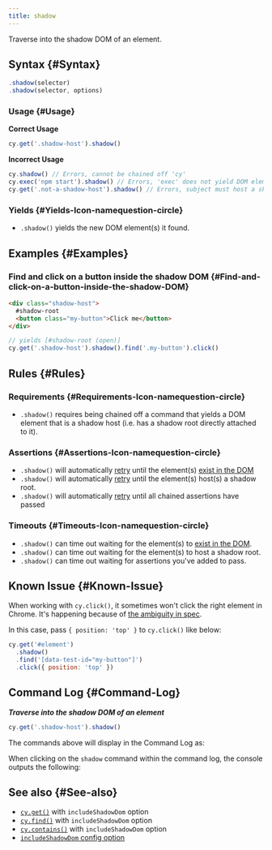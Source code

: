 ```yaml
---
title: shadow
---
```


Traverse into the shadow DOM of an element.

## Syntax {#Syntax}

```javascript
.shadow(selector)
.shadow(selector, options)
```

### Usage {#Usage}

**<Icon name="check-circle" color="green" /> Correct Usage**

```javascript
cy.get('.shadow-host').shadow()
```

**<Icon name="exclamation-triangle" color="red" /> Incorrect Usage**

```javascript
cy.shadow() // Errors, cannot be chained off 'cy'
cy.exec('npm start').shadow() // Errors, 'exec' does not yield DOM element
cy.get('.not-a-shadow-host').shadow() // Errors, subject must host a shadow root
```

### Yields [<Icon name="question-circle"/>](/guides/core-concepts/introduction-to-cypress#Subject-Management) {#Yields-Icon-namequestion-circle}

- `.shadow()` yields the new DOM element(s) it found.

## Examples {#Examples}

### Find and click on a button inside the shadow DOM {#Find-and-click-on-a-button-inside-the-shadow-DOM}

```html
<div class="shadow-host">
  #shadow-root
  <button class="my-button">Click me</button>
</div>
```

```javascript
// yields [#shadow-root (open)]
cy.get('.shadow-host').shadow().find('.my-button').click()
```

## Rules {#Rules}

### Requirements [<Icon name="question-circle"/>](/guides/core-concepts/introduction-to-cypress#Chains-of-Commands) {#Requirements-Icon-namequestion-circle}

- `.shadow()` requires being chained off a command that yields a DOM
element that is a shadow host (i.e. has a shadow root directly attached to
it).

### Assertions [<Icon name="question-circle"/>](/guides/core-concepts/introduction-to-cypress#Assertions) {#Assertions-Icon-namequestion-circle}

- `.shadow()` will automatically
[retry](/guides/core-concepts/retry-ability) until the element(s)
[exist in the DOM](/guides/core-concepts/introduction-to-cypress#Default-Assertions)</li><li>`.shadow()`
will automatically [retry](/guides/core-concepts/retry-ability) until the
element(s) host(s) a shadow root.</li><li>`.shadow()` will automatically
[retry](/guides/core-concepts/retry-ability) until all chained assertions have
passed

### Timeouts [<Icon name="question-circle"/>](/guides/core-concepts/introduction-to-cypress#Timeouts) {#Timeouts-Icon-namequestion-circle}

- `.shadow()` can time out waiting for the element(s) to
[exist in the DOM](/guides/core-concepts/introduction-to-cypress#Default-Assertions).</li><li>`.shadow()`
can time out waiting for the element(s) to host a shadow
root.</li><li>`.shadow()` can time out waiting for assertions you've added to
pass.

## Known Issue {#Known-Issue}

When working with `cy.click()`, it sometimes won't click the right element in
Chrome. It's happening because of
[the ambiguity in spec](https://bugs.chromium.org/p/chromium/issues/detail?id=1188919&q=shadowRoot%20elementFromPoint&can=2).

In this case, pass `{ position: 'top' }` to `cy.click()` like below:

```js
cy.get('#element')
  .shadow()
  .find('[data-test-id="my-button"]')
  .click({ position: 'top' })
```

## Command Log {#Command-Log}

**_Traverse into the shadow DOM of an element_**

```javascript
cy.get('.shadow-host').shadow()
```

The commands above will display in the Command Log as:

<DocsImage src="/img/api/shadow/shadow-command-log.png" alt="Command Log shadow" ></DocsImage>

When clicking on the `shadow` command within the command log, the console
outputs the following:

<DocsImage src="/img/api/shadow/shadow-in-console.png" alt="console.log shadow" ></DocsImage>

## See also {#See-also}

- [`cy.get()`](/api/commands/get#Arguments) with `includeShadowDom` option
- [`cy.find()`](/api/commands/find#Arguments) with `includeShadowDom` option
- [`cy.contains()`](/api/commands/contains#Arguments) with `includeShadowDom`
  option
- [`includeShadowDom` config option](/guides/references/configuration#Global)
